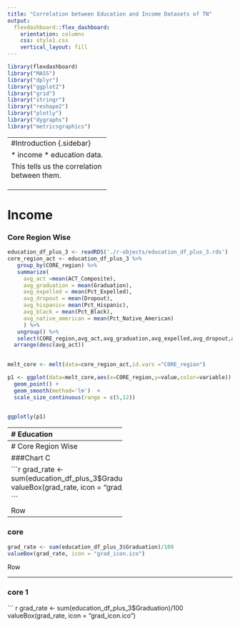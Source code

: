 ```yaml
---
title: "Correlation between Education and Income Datasets of TN"
output: 
  flexdashboard::flex_dashboard:
    orientation: columns
    css: style1.css
    vertical_layout: fill
---
```


<style>                     
.navbar {
  background-color:orange;
  border-color:black;
}
.navbar-brand {
color:black!important;
}


</style>  
```r
library(flexdashboard)
library("MASS")
library("dplyr")
library("ggplot2")
library("grid")
library("stringr")
library("reshape2")
library("plotly")
library("dygraphs")
library("metricsgraphics")
```


-------------------------------
#Introduction {.sidebar}
<body>
<strong>This report deals with TN 2014  

* income 
* education data.

This tells us the correlation between them.
</strong>




<strong> <p> These plots shows the comparison of various variables with the income range being bucketed into low,medium ,high and very high groups.</p> </strong>

<p>
This plot shows the various variables plotted for the <i>CORE Region </i> of Tennessee.
</p>

</body>

-----------------------------------------------------------------------

# Income 

### Core Region Wise


```r

education_df_plus_3 <- readRDS('./r-objects/education_df_plus_3.rds')
core_region_act <- education_df_plus_3 %>% 
   group_by(CORE_region) %>% 
   summarize(
     avg_act =mean(ACT_Composite),
     avg_graduation = mean(Graduation),
     avg_expelled = mean(Pct_Expelled),
     avg_dropout = mean(Dropout),
     avg_hispanic= mean(Pct_Hispanic),
     avg_black = mean(Pct_Black),
     avg_native_american = mean(Pct_Native_American)
     ) %>% 
   ungroup() %>% 
   select(CORE_region,avg_act,avg_graduation,avg_expelled,avg_dropout,avg_hispanic,avg_black,avg_native_american) %>% 
  arrange(desc(avg_act)) 

 
melt_core <- melt(data=core_region_act,id.vars ="CORE_region")

p1 <- ggplot(data=melt_core,aes(x=CORE_region,y=value,color=variable)) +
  geom_point() +
  geom_smooth(method='lm')  + 
  scale_size_continuous(range = c(5,12))
  

ggplotly(p1)


```


------------------------------------
# Education

###Chart B

```r
irs_2011_2015 <- readRDS('./r-objects/irs_2011_2015.rds')
ggplot_num_returns <- function(df, range, y.label="", point=FALSE) {
  df_sort_1 <- irs_2011_2015 %>% 
    dplyr::filter(sum_total_income_returns >= range) %>% 
    dplyr::select(
      county, year, sum_total_income_returns
    )
  
  p <- df_sort_1 %>% 
    ggplot(
      aes(
        x = year,
        y = sum_total_income_returns, 
        group = county,
        color = county
      )
    ) + 
    geom_line(size = 1.5) + 
    labs(y = y.label, x = "") +
    theme(axis.text.x = element_text(
        face = 'bold', 
        size = 10
      )
    ) +
    theme(axis.text.y = element_text(
        face = 'bold', 
        size = 10
      )
    ) +
    theme(axis.title.y = element_text(
        size = 10
      )
    ) +
    scale_y_continuous(labels = scales::comma) +
    scale_color_hue(l = 60, c = 50)
  
  if (point) {
    p + 
      geom_point() +
      geom_label(
        aes(label=sum_total_income_returns), 
        hjust = 0, 
        vjust = 0,
        nudge_x = -.5,
        nudge_y = .2
      )
  } else {
    p
  }
}
p1 <- ggplot_num_returns(irs_2011_2015, 20000, y.label = "Num of Tax Payers Per Year")

ggplotly(p1)

```


------------------------------------
# Core Region Wise

###Chart C

```r
grad_rate <- sum(education_df_plus_3$Graduation)/100
valueBox(grad_rate, icon = "grad_icon.ico")

```

Row

---------------------------------
### core

``` r
grad_rate <- sum(education_df_plus_3$Graduation)/100
valueBox(grad_rate, icon = "grad_icon.ico")

```

Row

---------------------------------
### core 1

``` r
grad_rate <- sum(education_df_plus_3$Graduation)/100
valueBox(grad_rate, icon = "grad_icon.ico")

